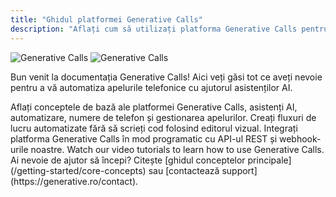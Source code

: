 ```yaml
---
title: "Ghidul platformei Generative Calls"
description: "Aflați cum să utilizați platforma Generative Calls pentru a vă automatiza apelurile telefonice cu ajutorul asistenților AI"
---
```


<img
  className="block dark:hidden"
  src="resources/cover_generative_w.png"
  alt="Generative Calls"
/>
<img
  className="hidden dark:block"
  src="resources/cover_generative_w.png"
  alt="Generative Calls"
/>

Bun venit la documentația Generative Calls! Aici veți găsi tot ce aveți nevoie pentru a vă automatiza apelurile telefonice cu ajutorul asistenților AI.

<CardGroup cols={2}>
  <Card
    title="Ghidul platformei Generative Calls"
    icon="book"
    href="/platform-guide/overview"
    color="#06df4b">
   Aflați conceptele de bază ale platformei Generative Calls, asistenți AI, automatizare, numere de telefon și gestionarea apelurilor.
  </Card>
  <Card
    title="Automatizare No-Code"
    icon="wand-magic-sparkles"
    href="/automation-platform/introduction"
    color="pink">
    Creați fluxuri de lucru automatizate fără să scrieți cod folosind editorul vizual.
  </Card>
  <Card
    title="Referințe API"
    icon="code"
    href="/api-reference/introduction"
    color="blue">
    Integrați platforma Generative Calls în mod programatic cu API-ul REST și webhook-urile noastre.
  </Card>
  <Card
    title="Video tutoriale"
    icon="video"
    href="/automation-platform/tutorials/"
    color="red">
    Watch our video tutorials to learn how to use Generative Calls.
  </Card>
</CardGroup>

<Note>
  Ai nevoie de ajutor să începi? Citește [ghidul conceptelor principale](/getting-started/core-concepts) sau [contactează support](https://generative.ro/contact).
</Note>
